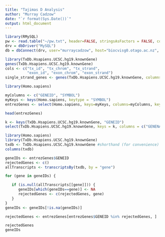 ```yaml
---
title: "Tajimas D Analysis"
author: "Murray Cadzow"
date: "`r format(Sys.Date())`"
output: html_document
---
```


```r
library(RMySQL)
pw <- read.table("~/pw.txt", header=FALSE, stringsAsFactors = FALSE, comment.char = "")
drv = dbDriver("MySQL")
db = dbConnect(drv, user="murraycadzow", host="biocvisg0.otago.ac.nz", dbname="selection_phase3", password = as.character(pw))
```

```r
library(TxDb.Hsapiens.UCSC.hg19.knownGene)
genes(TxDb.Hsapiens.UCSC.hg19.knownGene)
cols <- c("tx_id", "tx_chrom", "tx_strand",
          "exon_id", "exon_chrom", "exon_strand")
single_strand_genes <- genes(TxDb.Hsapiens.UCSC.hg19.knownGene, columns=cols)
```


```r
library(Homo.sapiens)

myColumns <- c("GENEID", "SYMBOL")
myKeys <- keys(Homo.sapiens, keytype = "SYMBOL")
entrezGenes <- select(Homo.sapiens, keys=myKeys, columns=myColumns, keytype="SYMBOL")

head(entrezGenes)

k <- keys(TxDb.Hsapiens.UCSC.hg19.knownGene, "GENEID")
select(TxDb.Hsapiens.UCSC.hg19.knownGene, keys = k, columns = c("GENENAME", "CDSCHROM", "CDSSTART", "CDSEND" ), keytype = "GENEID")

```


```r
library(Homo.sapiens)
library(TxDb.Hsapiens.UCSC.hg19.knownGene)
txdb <- TxDb.Hsapiens.UCSC.hg19.knownGene #shorthand (for convenience)
columns(txdb)

geneIDs <- entrezGenes$GENEID
rejectedGenes <- c()
allTranscripts <- transcriptsBy(txdb, by = "gene")

for (gene in geneIDs) {

   if (is.null(allTranscripts[[gene]])) {
      geneIDs[which(geneIDs==gene)] <- NA
      rejectedGenes <- c(rejectedGenes, gene)
   }
}
geneIDs <- geneIDs[!is.na(geneIDs)]

rejectedGenes <- entrezGenes[entrezGenes$GENEID %in% rejectedGenes, ]

rejectedGenes
geneIDs
```